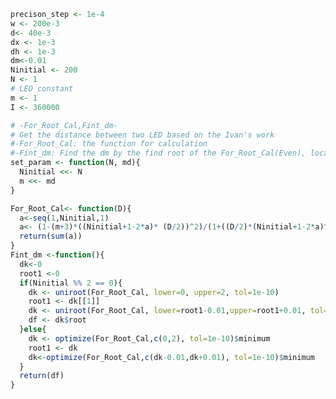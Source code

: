```r
precison_step <- 1e-4
w <- 200e-3
d<- 40e-3
dx <- 1e-3
dh <- 1e-3
dm<-0.01
Ninitial <- 200
N <- 1
# LED constant
m <- 1
I <- 360000
```


```r
# -For_Root_Cal,Fint_dm-
# Get the distance between two LED based on the Ivan's work
#-For_Root_Cal: the function for calculation
#-Fint_dm: Find the dm by the find root of the For_Root_Cal(Even), local minimum (ODD)
set_param <- function(N, md){
  Ninitial <<- N
  m <<- md
}

For_Root_Cal<- function(D){
  a<-seq(1,Ninitial,1)
  a<- (1-(m+3)*((Ninitial+1-2*a)* (D/2))^2)/(1+((D/2)*(Ninitial+1-2*a)^2))^(m/2+3)
  return(sum(a))
}
Fint_dm <-function(){
  dk<-0
  root1 <-0
  if(Ninitial %% 2 == 0){
    dk <- uniroot(For_Root_Cal, lower=0, upper=2, tol=1e-10)
    root1 <- dk[[1]]
    dk <- uniroot(For_Root_Cal, lower=root1-0.01,upper=root1+0.01, tol=1e-10)
    df <- dk$root
  }else{
    dk <- optimize(For_Root_Cal,c(0,2), tol=1e-10)$minimum
    root1 <- dk
    dk<-optimize(For_Root_Cal,c(dk-0.01,dk+0.01), tol=1e-10)$minimum
  }
  return(df)
}
```

